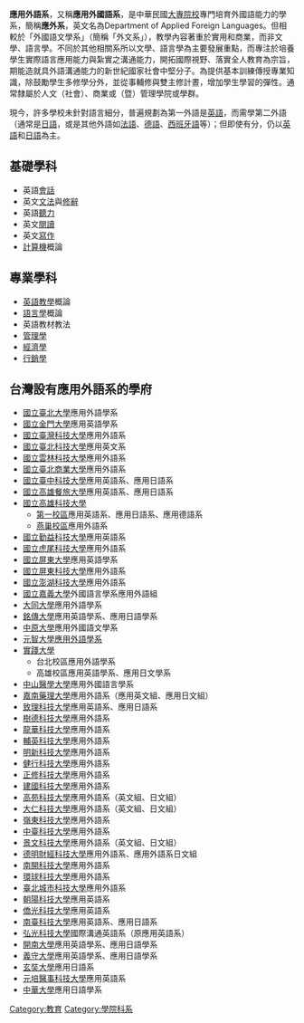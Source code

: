 '''應用外語系'''，又稱'''應用外國語系'''，是中華民國[[台灣大專院校列表|大專院校]]專門培育外國語能力的學系，簡稱'''應外系'''，英文名為Department of Applied Foreign Languages。但相較於「外國語文學系」（簡稱「外文系」），教學內容著重於實用和商業，而非文學、語言學。不同於其他相關系所以文學、語言學為主要發展重點，而專注於培養學生實際語言應用能力與紮實之溝通能力，開拓國際視野、落實全人教育為宗旨，期能造就具外語溝通能力的新世紀國家社會中堅分子。為提供基本訓練傳授專業知識，除鼓勵學生多修學分外，並從事輔修與雙主修計晝，增加學生學習的彈性。通常隸屬於人文（社會）、商業或（暨）管理學院或學群。

現今，許多學校未針對語言細分，普遍規劃為第一外語是[[英語|英語]]，而需學第二外語（通常是[[日語|日語]]，或是其他外語如[[法語|法語]]、[[德語|德語]]、[[西班牙語|西班牙語]]等）；但即使有分，仍以[[英語|英語]]和[[日語|日語]]為主。

==基礎學科==
*英語[[會話|會話]]
*英文[[文法|文法]]與[[修辭|修辭]]
*英語[[聽力學|聽力]]
*英文[[閱讀|閱讀]]
*英文[[寫作|寫作]]
*[[計算機|計算機]]概論

==專業學科==
*[[語言教育|英語教學]]概論
*[[語言學|語言學]]概論
*英語教材教法
*[[管理學|管理學]]
*[[經濟學|經濟學]]
*[[行銷學|行銷學]]

== 台灣設有應用外語系的學府 ==
* [[國立臺北大學|國立臺北大學]]應用外語學系
* [[國立金門大學|國立金門大學]]應用英語學系
* [[國立臺灣科技大學|國立臺灣科技大學]]應用外語系
* [[國立臺北科技大學|國立臺北科技大學]]應用英文系
* [[國立雲林科技大學|國立雲林科技大學]]應用外語系
* [[國立臺北商業大學|國立臺北商業大學]]應用外語系
* [[國立臺中科技大學|國立臺中科技大學]]應用英語系、應用日語系
* [[國立高雄餐旅大學|國立高雄餐旅大學]]應用英語系、應用日語系
* [[國立高雄科技大學|國立高雄科技大學]]
**[[國立高雄第一科技大學|第一校區]]應用英語系、應用日語系、應用德語系
**[[國立高雄應用科技大學|燕巢校區]]應用外語系
* [[國立勤益科技大學|國立勤益科技大學]]應用英語系
* [[國立虎尾科技大學|國立虎尾科技大學]]應用外語系
* [[國立屏東大學|國立屏東大學]]應用英語學系
* [[國立屏東科技大學|國立屏東科技大學]]應用外語系
* [[國立澎湖科技大學|國立澎湖科技大學]]應用外語系
* [[國立嘉義大學|國立嘉義大學]]外國語言學系應用外語組
* [[大同大學_(台灣)|大同大學]]應用外語學系
* [[銘傳大學|銘傳大學]]應用英語學系、應用日語學系
* [[中原大學|中原大學]]應用外國語文學系
* [[元智大學|元智大學]][https://fl.hs.yzu.edu.tw/tw/ 應用外語學系] {{Wayback|url=https://fl.hs.yzu.edu.tw/tw/ |date=20210716021130 }}
* [[實踐大學|實踐大學]]
**台北校區應用外語學系
**高雄校區應用英語學系、應用日文學系
* [[中山醫學大學|中山醫學大學]]應用外國語言學系
* [[嘉南藥理大學|嘉南藥理大學]]應用外語系（應用英文組、應用日文組）
* [[致理科技大學|致理科技大學]]應用英語系、應用日語系
* [[樹德科技大學|樹德科技大學]]應用外語系
* [[龍華科技大學|龍華科技大學]]應用外語系
* [[輔英科技大學|輔英科技大學]]應用外語系
* [[明新科技大學|明新科技大學]]應用外語系
* [[健行科技大學|健行科技大學]]應用外語系
* [[正修科技大學|正修科技大學]]應用外語系
* [[建國科技大學|建國科技大學]]應用外語系
* [[高苑科技大學|高苑科技大學]]應用外語系（英文組、日文組）
* [[大仁科技大學|大仁科技大學]]應用外語系（英文組、日文組）
* [[嶺東科技大學|嶺東科技大學]]應用外語系
* [[中臺科技大學|中臺科技大學]]應用外語系
* [[景文科技大學|景文科技大學]]應用外語系（英文組、日文組）
* [[德明財經科技大學|德明財經科技大學]]應用外語系、應用外語系日文組
* [[南開科技大學|南開科技大學]]應用外語系
* [[環球科技大學|環球科技大學]]應用外語系
* [[臺北城市科技大學|臺北城市科技大學]]應用外語系
* [[朝陽科技大學|朝陽科技大學]]應用英語系
* [[僑光科技大學|僑光科技大學]]應用英語系
* [[南臺科技大學|南臺科技大學]]應用英語系、應用日語系
* [[弘光科技大學|弘光科技大學]]國際溝通英語系（原應用英語系）
* [[開南大學|開南大學]]應用英語學系、應用日語學系
* [[義守大學|義守大學]]應用英語學系、應用日語學系
* [[玄奘大學|玄奘大學]]應用日語系
* [[元培醫事科技大學|元培醫事科技大學]]應用英語系
*[[中華大學|中華大學]]應用日語學系
[[Category:教育|Category:教育]]
[[Category:學院科系|Category:學院科系]]